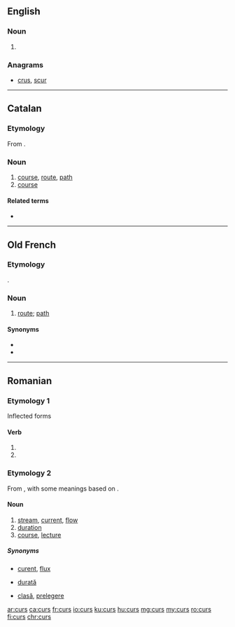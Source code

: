 ==English==

===Noun===
{{head|en|noun plural form}}

# {{plural of|cur|lang=en}}

===Anagrams===
* [[crus#English|crus]], [[scur#English|scur]]

----

==Catalan==

===Etymology===
From {{etyl|la|ca}} {{m|la|cursus}}.

===Noun===
{{ca-noun|m}}

# [[course]], [[route]], [[path]]
# [[course]] {{gloss|learning program}}

====Related terms====
* {{l|ca|cursar}}

----

==Old French==

===Etymology===
{{etyl|la|fro}} {{m|la|cursus}}.

===Noun===
{{fro-noun|m}}

# [[route]]; [[path]]

====Synonyms====
* {{l|fro|rute}}
* {{l|fro|voie}}

----

==Romanian==

===Etymology 1===
Inflected forms

====Verb====
{{head|ro|past participle}}

# {{past participle of|curge|lang=ro|nocat=1}}
# {{past participle of|cure|lang=ro|nocat=1}}

===Etymology 2===
From {{etyl|la|ro}} {{m|la|cursus}}, with some meanings based on {{etyl|fr|ro}} {{m|fr|cours}}.

====Noun====
{{ro-noun|n|cursuri}}

# [[stream]], [[current]], [[flow]]
# [[duration]]
# [[course]], [[lecture]]

=====Synonyms=====
* {{sense|stream|current}} [[curent]], [[flux]]
* {{sense|duration}} [[durată]]
* {{sense|course}} [[clasă]], [[prelegere]]

[[ar:curs]]
[[ca:curs]]
[[fr:curs]]
[[io:curs]]
[[ku:curs]]
[[hu:curs]]
[[mg:curs]]
[[my:curs]]
[[ro:curs]]
[[fi:curs]]
[[chr:curs]]